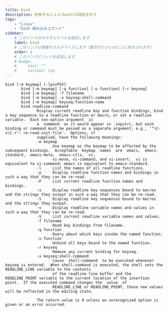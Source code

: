 ```yaml
---
title: bind
description: 利用するシェル(bash)の設定を行う
tags:
    - "Linux"
    - "bash 組み込みコマンド"
sidebar:
    # このリンクのカスタムラベルを設定します
    label: bind
    # このリンクの順番をカスタマイズします（数字が小さいほど上に表示されます）
    order: 2
    # このリンクにバッジを追加します
    # badge:
    #     text: ""
    #     variant: tip
---
```



```
bind [-m keymap] [-lpsvPSV]
       bind [-m keymap] [-q function] [-u function] [-r keyseq]
       bind [-m keymap] -f filename
       bind [-m keymap] -x keyseq:shell-command
       bind [-m keymap] keyseq:function-name
       bind readline-command
              Display current readline key and function bindings, bind a key sequence to a readline function or macro, or set a readline variable.  Each non-option argument  is
              a  command  as it would appear in .inputrc, but each binding or command must be passed as a separate argument; e.g., '"\C-x\C-r": re-read-init-file'.  Options, if
              supplied, have the following meanings:
              -m keymap
                     Use keymap as the keymap to be affected by the subsequent bindings.  Acceptable  keymap  names  are  emacs,  emacs-standard,  emacs-meta,  emacs-ctlx,  vi,
                     vi-move, vi-command, and vi-insert.  vi is equivalent to vi-command; emacs is equivalent to emacs-standard.
              -l     List the names of all readline functions.
              -p     Display readline function names and bindings in such a way that they can be re-read.
              -P     List current readline function names and bindings.
              -s     Display readline key sequences bound to macros and the strings they output in such a way that they can be re-read.
              -S     Display readline key sequences bound to macros and the strings they output.
              -v     Display readline variable names and values in such a way that they can be re-read.
              -V     List current readline variable names and values.
              -f filename
                     Read key bindings from filename.
              -q function
                     Query about which keys invoke the named function.
              -u function
                     Unbind all keys bound to the named function.
              -r keyseq
                     Remove any current binding for keyseq.
              -x keyseq:shell-command
                     Cause  shell-command  to be executed whenever keyseq is entered.  When shell-command is executed, the shell sets the READLINE_LINE variable to the contents
                     of the readline line buffer and the READLINE_POINT variable to the current location of the insertion point.  If the executed command changes the  value  of
                     READLINE_LINE or READLINE_POINT, those new values will be reflected in the editing state.

              The return value is 0 unless an unrecognized option is given or an error occurred.
```
